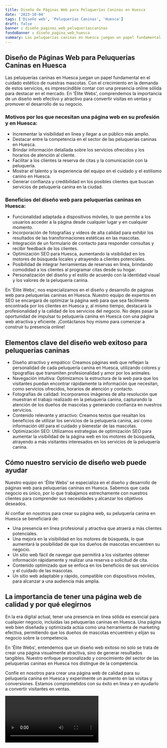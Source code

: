 ```yaml
---
title: Diseño de Páginas Web para Peluquerías Caninas en Huesca
date: '2023-10-04'
tags: ['Diseño web', 'Peluquerías Caninas', 'Huesca']
draft: false
banner : diseño_paginas_web_peluqueríascaninas
fondoBanner : diseño_pagina_web_huesca
summary: Las peluquerías caninas en Huesca juegan un papel fundamental en el cuidado estético de nuestras mascotas. Con el crecimiento en la demanda de estos servicios, es imprescindible contar con una presencia online sólida para destacar en el mercado. En 'Élite Webs', comprendemos la importancia de un diseño web efectivo y atractivo para convertir visitas en ventas y promover el desarrollo de su negocio.
---
```


## Diseño de Páginas Web para Peluquerías Caninas en Huesca

Las peluquerías caninas en Huesca juegan un papel fundamental en el cuidado estético de nuestras mascotas. Con el crecimiento en la demanda de estos servicios, es imprescindible contar con una presencia online sólida para destacar en el mercado. En 'Élite Webs', comprendemos la importancia de un diseño web efectivo y atractivo para convertir visitas en ventas y promover el desarrollo de su negocio.

### Motivos por los que necesitan una página web en su profesión y en Huesca:
- Incrementar la visibilidad en línea y llegar a un público más amplio.
- Destacar entre la competencia en el sector de las peluquerías caninas en Huesca.
- Brindar información detallada sobre los servicios ofrecidos y los horarios de atención al cliente.
- Facilitar a los clientes la reserva de citas y la comunicación con la peluquería.
- Mostrar el talento y la experiencia del equipo en el cuidado y el estilismo canino en Huesca.
- Generar confianza y credibilidad en los posibles clientes que buscan servicios de peluquería canina en la ciudad.

### Beneficios del diseño web para peluquerías caninas en Huesca:
- Funcionalidad adaptada a dispositivos móviles, lo que permite a los usuarios acceder a la página desde cualquier lugar y en cualquier momento.
- Incorporación de fotografías y vídeos de alta calidad para exhibir los resultados de las transformaciones estéticas en las mascotas.
- Integración de un formulario de contacto para responder consultas y recibir feedback de los clientes.
- Optimización SEO para Huesca, aumentando la visibilidad en los motores de búsqueda locales y atrayendo a clientes potenciales.
- Posibilidad de integrar herramientas de reservas en línea, brindando comodidad a los clientes al programar citas desde su hogar.
- Personalización del diseño y el estilo de acuerdo con la identidad visual y los valores de la peluquería canina.

En 'Élite Webs', nos especializamos en el diseño y desarrollo de páginas web para peluquerías caninas en Huesca. Nuestro equipo de expertos en SEO se encargará de optimizar la página web para que sea fácilmente encontrada por los clientes en Huesca y, al mismo tiempo, destacará la profesionalidad y la calidad de los servicios del negocio. No dejes pasar la oportunidad de impulsar tu peluquería canina en Huesca con una página web atractiva y eficiente. ¡Contáctanos hoy mismo para comenzar a construir tu presencia online!

<GifSeo />

<Cta />

## Elementos clave del diseño web exitoso para peluquerías caninas

- Diseño atractivo y empático: Creamos páginas web que reflejan la personalidad de cada peluquería canina en Huesca, utilizando colores y tipografías que transmiten profesionalidad y amor por los animales.
- Navegación intuitiva: Optimizamos la estructura de la web para que los visitantes puedan encontrar rápidamente la información que necesitan, como servicios ofrecidos, horarios de atención y contacto.
- Fotografías de calidad: Incorporamos imágenes de alta resolución que muestran el trabajo realizado en la peluquería canina, capturando la atención de los dueños de mascotas y generando confianza en nuestros servicios.
- Contenido relevante y atractivo: Creamos textos que resaltan los beneficios de utilizar los servicios de la peluquería canina, así como información útil para el cuidado y bienestar de las mascotas.
- Optimización SEO: Utilizamos estrategias de optimización SEO para aumentar la visibilidad de la página web en los motores de búsqueda, atrayendo a más visitantes interesados en los servicios de la peluquería canina.

## Cómo nuestro servicio de diseño web puede ayudar

Nuestro equipo en 'Élite Webs' se especializa en el diseño y desarrollo de páginas web para peluquerías caninas en Huesca. Sabemos que cada negocio es único, por lo que trabajamos estrechamente con nuestros clientes para comprender sus necesidades y alcanzar los objetivos deseados.

Al confiar en nosotros para crear su página web, su peluquería canina en Huesca se beneficiará de:

- Una presencia en línea profesional y atractiva que atraerá a más clientes potenciales.
- Una mejora en la visibilidad en los motores de búsqueda, lo que aumentará la posibilidad de que los dueños de mascotas encuentren su negocio.
- Un sitio web fácil de navegar que permitirá a los visitantes obtener información rápidamente y realizar una reserva o solicitud de cita.
- Contenido optimizado que se enfoca en los beneficios de sus servicios y el cuidado de las mascotas.
- Un sitio web adaptable y rápido, compatible con dispositivos móviles, para alcanzar a una audiencia más amplia.

## La importancia de tener una página web de calidad y por qué elegirnos

En la era digital actual, tener una presencia en línea sólida es esencial para cualquier negocio, incluidas las peluquerías caninas en Huesca. Una página web bien diseñada y optimizada actúa como una herramienta de marketing efectiva, permitiendo que los dueños de mascotas encuentren y elijan su negocio sobre la competencia.

En 'Élite Webs', entendemos que un diseño web exitoso no solo se trata de crear una página visualmente atractiva, sino de generar resultados tangibles. Nuestro enfoque personalizado y conocimiento del sector de las peluquerías caninas en Huesca nos distingue de la competencia.

Confíe en nosotros para crear una página web de calidad para su peluquería canina en Huesca y experimente un aumento en las visitas y conversiones. Estamos comprometidos con su éxito en línea y en ayudarlo a convertir visitantes en ventas.

<Video />

<CtaBot job='Peluquerías Caninas' city='Huesca'/>

<Gmaps query='Huesca+españa+maps' />